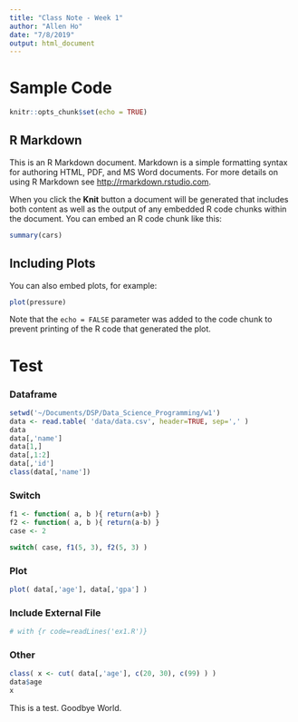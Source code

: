```yaml
---
title: "Class Note - Week 1"
author: "Allen Ho"
date: "7/8/2019"
output: html_document
---
```


# Sample Code

```r
knitr::opts_chunk$set(echo = TRUE)
```

## R Markdown

This is an R Markdown document. Markdown is a simple formatting syntax for authoring HTML, PDF, and MS Word documents. For more details on using R Markdown see <http://rmarkdown.rstudio.com>.

When you click the **Knit** button a document will be generated that includes both content as well as the output of any embedded R code chunks within the document. You can embed an R code chunk like this:

```r
summary(cars)
```

## Including Plots

You can also embed plots, for example:

```r
plot(pressure)
```

Note that the `echo = FALSE` parameter was added to the code chunk to prevent printing of the R code that generated the plot.

# Test

### Dataframe
```r
setwd('~/Documents/DSP/Data_Science_Programming/w1')
data <- read.table( 'data/data.csv', header=TRUE, sep=',' )
data
data[,'name']
data[1,]
data[,1:2]
data[,'id']
class(data[,'name'])
```

### Switch

```r

f1 <- function( a, b ){ return(a+b) }
f2 <- function( a, b ){ return(a-b) }
case <- 2

switch( case, f1(5, 3), f2(5, 3) )

```

### Plot

```r
plot( data[,'age'], data[,'gpa'] )
```

### Include External File

```r
# with {r code=readLines('ex1.R')}
```

### Other

```r
class( x <- cut( data[,'age'], c(20, 30), c(99) ) )
data$age
x
```

This is a test.
Goodbye World.


